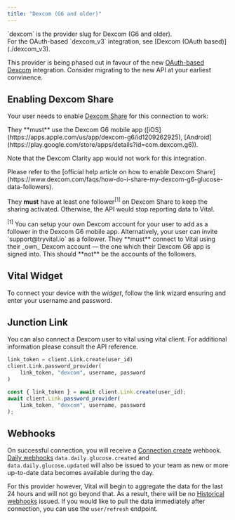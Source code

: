 ```yaml
---
title: "Dexcom (G6 and older)"
---
```


<Note>
`dexcom` is the provider slug for Dexcom (G6 and older).<br />
For the OAuth-based `dexcom_v3` integration, see [Dexcom (OAuth based)](./dexcom_v3).
</Note>


<Warning>

This provider is being phased out in favour of the new [OAuth-based Dexcom](./dexcom_v3) integration. Consider migrating to the new API at your earliest convinence.

</Warning>


## Enabling Dexcom Share

Your user needs to enable [Dexcom Share](https://www.dexcom.com/faqs/how-do-i-share-my-dexcom-g6-glucose-data-followers) for this connection to work:

<Steps>
<Step title="Install Dexcom mobile app">
They **must** use the Dexcom G6 mobile app ([iOS](https://apps.apple.com/us/app/dexcom-g6/id1209262925), [Android](https://play.google.com/store/apps/details?id=com.dexcom.g6)).

Note that the Dexcom Clarity app would not work for this integration.
</Step>

<Step title="Enable Dexcom Share">
Please refer to the [official help article on how to enable Dexcom Share](https://www.dexcom.com/faqs/how-do-i-share-my-dexcom-g6-glucose-data-followers).

They **must** have at least one follower<sup>[1]</sup> on Dexcom Share to keep the sharing activated. Otherwise, the API would
stop reporting data to Vital.

<Info>
<sup>[1]</sup> You can setup your own Dexcom account for your user to add as a follower in the Dexcom G6 mobile app.
Alternatively, your user can invite `support@tryvital.io` as a follower.
</Info>
</Step>

<Step title="Connect via Junction Link">
They **must** connect to Vital using their _own_ Dexcom account — the one which their Dexcom G6 app is signed into.
This should **not** be the accounts of the followers.
</Step>

</Steps>

## Vital Widget

To connect your device with the *widget*, follow the link wizard ensuring and enter your username and password.

## Junction Link

You can also connect a Dexcom user to vital using vital client. For additional information please consult the API reference.

<CodeGroup>

```python Python
link_token = client.Link.create(user_id)
client.Link.password_provider(
    link_token, "dexcom", username, password
)
```

```javascript JavaScript
const { link_token } = await client.Link.create(user_id);
await client.Link.password_provider(
    link_token, "dexcom", username, password
);
```
</CodeGroup>

## Webhooks

On successful connection, you will receive a [Connection create](/webhooks/data_flow#connection-created) wehbook. [Daily webhooks](/webhooks/data_flow#daily-data-flow) `data.daily.glucose.created` and `data.daily.glucose.updated` will also be issued to your team as new or more up-to-date data becomes available during the day.

For this provider however, Vital will begin to aggregate the data for the last 24 hours and will not go beyond that. As a result, there will be no [Historical webhooks](/webhooks/data_flow#historical-data-flow) issued. If you would like to pull the data immediately after connection, you can use the `user/refresh` endpoint.
